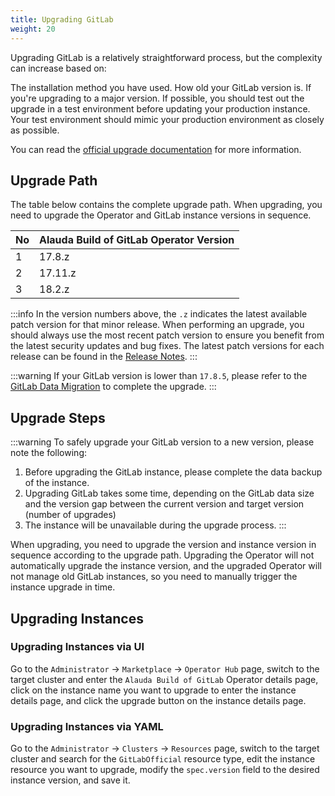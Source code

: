 ```yaml
---
title: Upgrading GitLab
weight: 20
---
```


Upgrading GitLab is a relatively straightforward process, but the complexity can increase based on:

The installation method you have used.
How old your GitLab version is.
If you're upgrading to a major version.
If possible, you should test out the upgrade in a test environment before updating your production instance. Your test environment should mimic your production environment as closely as possible.

You can read the [official upgrade documentation](https://docs.gitlab.com/update) for more information.

## Upgrade Path

The table below contains the complete upgrade path. When upgrading, you need to upgrade the Operator and GitLab instance versions in sequence.

| No  | Alauda Build of GitLab Operator Version |
| --- | ---------------- |
| 1   | 17.8.z           |
| 2   | 17.11.z          |
| 3   | 18.2.z          |

:::info
In the version numbers above, the `.z` indicates the latest available patch version for that minor release.
When performing an upgrade, you should always use the most recent patch version to ensure you benefit from the latest security updates and bug fixes.
The latest patch versions for each release can be found in the [Release Notes](../overview/release_notes.mdx).
:::

:::warning
If your GitLab version is lower than `17.8.5`, please refer to the [GitLab Data Migration](./02_14_upgrade_to_17.md) to complete the upgrade.
:::

## Upgrade Steps

:::warning
To safely upgrade your GitLab version to a new version, please note the following:

1. Before upgrading the GitLab instance, please complete the data backup of the instance.
2. Upgrading GitLab takes some time, depending on the GitLab data size and the version gap between the current version and target version (number of upgrades)
3. The instance will be unavailable during the upgrade process.
:::

When upgrading, you need to upgrade the <ExternalSiteLink name="acp" href="extend/operator.html#upgrading-operators" children="Operator" /> version and instance version in sequence according to the upgrade path. Upgrading the Operator will not automatically upgrade the instance version, and the upgraded Operator will not manage old GitLab instances, so you need to manually trigger the instance upgrade in time.

## Upgrading Instances

### Upgrading Instances via UI

Go to the `Administrator` -> `Marketplace` -> `Operator Hub` page, switch to the target cluster and enter the `Alauda Build of GitLab` Operator details page, click on the instance name you want to upgrade to enter the instance details page, and click the upgrade button on the instance details page.

### Upgrading Instances via YAML

Go to the `Administrator` -> `Clusters` -> `Resources` page, switch to the target cluster and search for the `GitLabOfficial` resource type, edit the instance resource you want to upgrade, modify the `spec.version` field to the desired instance version, and save it.
